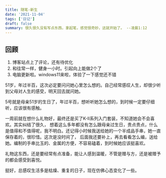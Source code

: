 ```yaml
---
title: 随笔-新生
date: '2021-11-04'
tags: ['日记']
draft: false
summary: 很久很久没有写点东西，拿起笔，感觉很奇妙，这就开始了。 --凌晨1:12
---
```


## 回顾

1. 博客站点上了评论，还有待优化
2. 和往常一样，健身一小时。引起向上能做2个了
3. 电脑更新啦。windows11来啦，体验了一下感觉还不错

51岁，年过半百，这次必定要问问她心里怎么想的。自己经常感叹人生，却很少听到父母对人生的感受，明天回去就问她。

5号就是母亲51岁的生日了，年过半百，想听听她怎么想的，到时候一定要仔细听，应该很有感触。

一周前就在想什么礼物好，最终还是买了K-II系列入门套装，不知道她会不会喜欢。其实纠结了很久，
想着这么多年都没有怎么跟母亲过生日，贵点贵点，什么是值得和不值得呢，我不明白。还记得小时候我送给她的一个半成品手串，她一直保存着的，很珍惜。这次是没时间了，
后面我还要补上，再去看看怎么编，送给她。编制的手串比玉的、金属的方便，不容易磕着，到时候她应该挺喜欢。

礼物这东西，还是要经常有点准备，能让人感到温暖，不管是赠与方，还是被赠予的都会感受到喜悦。

挺好，总感叹生活多是枯燥、重复的日子，现在仿佛心态变化了一些。
